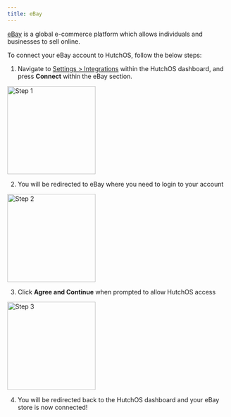 ```yaml
---
title: eBay
---
```


[eBay](https://www.ebay.co.uk/) is a global e-commerce platform which allows individuals and businesses to sell online.

To connect your eBay account to HutchOS, follow the below steps:

1. Navigate to [Settings > Integrations](https://web.tryhutch.co.uk/clients/settings/integrations) within the HutchOS dashboard, and press **Connect** within the eBay section.

<img height="200" src="/images/ebay-1.png" alt="Step 1" />

2. You will be redirected to eBay where you need to login to your account

<img height="200" src="/images/ebay-2.png" alt="Step 2" />

3. Click **Agree and Continue** when prompted to allow HutchOS access

<img height="200" src="/images/ebay-3.png" alt="Step 3" />

4. You will be redirected back to the HutchOS dashboard and your eBay store is now connected!
